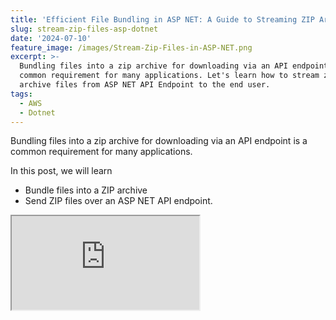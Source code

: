 ```yaml
---
title: 'Efficient File Bundling in ASP NET: A Guide to Streaming ZIP Archives'
slug: stream-zip-files-asp-dotnet
date: '2024-07-10'
feature_image: /images/Stream-Zip-Files-in-ASP-NET.png
excerpt: >-
  Bundling files into a zip archive for downloading via an API endpoint is a
  common requirement for many applications. Let's learn how to stream zip
  archive files from ASP NET API Endpoint to the end user.
tags:
  - AWS
  - Dotnet
---
```

Bundling files into a zip archive for downloading via an API endpoint is a common requirement for many applications.

In this post, we will learn

-   Bundle files into a ZIP archive
-   Send ZIP files over an ASP NET API endpoint.

<iframe src="https://www.youtube.com/embed/U0uyhX4JX8w?feature=oembed" />

We’ll explore two approaches: the first is simple but inefficient, and the second, with only a few extra lines of code, dramatically enhances the download experience and overall application performance.

For the demo, I’ll store the files in Amazon S3, which I will retrieve, zip, and send back to the user. The same approach applies if you’re streaming files from a disk or any other cloud storage.

Thank you to AWS for sponsoring this video; it’s part of my [Tag](/blog/tag/).

## Bundle Files into Zip Archive in .NET

The [System.IO.Compression Namespace](https://learn.microsoft.com/en-us/dotnet/api/system.io.compression) contains classes that provide classes for basic compression and decompression services in .NET.

We will use the [ZipArchive](https://learn.microsoft.com/en-us/dotnet/api/system.io.compression.ziparchive) class to create a zip archive.

To create a zip archive, we need files.

Files can come from anywhere - in memory for your application, file storage, cloud storage, etc.

For this demo, I have them coming from Aamzon S3.

Amazon Simple Storage Service (S3) is an object storage service that provides a scalable and secure storage infrastructure.

<BlogLink
  href="/blog/amazon-s3-dotnet/"
  title="Amazon S3 For the .NET Developer: How to Easily Get Started"
  description="Learn how to get started with Amazon S3 from a .NET Core application. We will learn how to store and retrieve data from the storage, important concepts to be aware of while using S3."
  authorImage="/images/logo-512x512-24.png"
  authorName="Rahul Nath"
  authorTitle="Rahul Pulikkot Nath"
  featureImage="/images/storage-box.jpg"
/>

The code below shows an example of how you can build a Zip archive using the ZipArchive class in .NET.

It first lists all the files in an S3 bucket using the AmazonS3Client instance. Again, based on your application logic and the use case, this could be a subset of files in the bucket (or wherever they are stored).

We create a MemoryStream, which is the underlying stream for the ZipArchive.

The ZipArchive instance must be created with the `leaveOpen` flag set to true to use the underlying stream (`MemoryStream` in this case) even after disposing of the `ZipArchive` instance.

As we read the file contents from the S3 bucket, we write that to the archive as a new Entry. An entry is nothing but a new file within the Zip archive.

```csharp
var bucketName = "myapp-data-files";
var listObjects = await amazonS3Client
    .ListObjectsV2Async(new ListObjectsV2Request() {BucketName = bucketName});

var zipStream = new MemoryStream();
using var zipArchive = new ZipArchive(
    zipStream, ZipArchiveMode.Create, leaveOpen: true);
    
foreach (var s3Object in listObjects.S3Objects)
{
    var file = await amazonS3Client
        .GetObjectAsync(s3Object.BucketName, s3Object.Key);
    var entry = zipArchive.CreateEntry(file.Key);
    await using var entryStream = entry.Open();
    await file.ResponseStream.CopyToAsync(entryStream);
}

zipArchive.Dispose();
zipStream.Seek(0, SeekOrigin.Begin);
```

Once all the files are written into the `ZipArchive` we can dispose of the instance and use the underlying `MemoryStream` instance for the Zip archive contents.

💡

It's important to call the __Dispose__ method on the ZipArchive, which will also flush all its contents to the underlying Stream. If not you can run into scenarios where the ZipArchive is created with no files inside it.

## Send Zip Archive Using Memory Stream in ASP NET

Now that the files are nicely zipped up let's send this back to a user using an ASP NET HTTP API Endpoint.

Below is a simple minimal API endpoint that uses our above function to create an in-memory `zipStream` instance.

```csharp
app.MapGet("/download-zip", async (IAmazonS3 amazonS3Client
    {
        var zipStream = GetZipStream(amazonS3Client);
        
        return Results.File(
            zipStream,
            contentType: "application/octet-stream",
            fileDownloadName: "Files.zip");
    })
    .WithName("DownloadZip")
    .WithOpenApi();
```

It uses the stream to create a File response using the `Results` class and specifies the `ContentType` and also the `fileDownloadName` (which sets the `Content-Disposition` response header).

Calling the endpoint will in-turn call the S3 bucket, get all files, create the Zip archive stream and send it back to the user.

### Why Is Using MemoryStream Not Ideal for Web API?

In the above scenario, our ZipArchive uses an underlying MemoryStream instance.

The MemoryStream is stored in the memory of our application server.

Depending on the number of files, their size, and concurrent requests, your application server might encounter memory issues, even to the point of bringing it down.

The user experience is also not ideal since the user will start seeing the download only after the entire ZipArchive is created in the server memory.

Again, depending on the file size and the number of files the server has to retrieve from S3 (or any other storage), this could take a while.

Without proper UI feedback, the User could also navigate away or cancel the requests, thinking the application is not responding or has crashed.

<BlogLink
  href="/blog/cancellation-token-dotnet/"
  title="A .NET Programmer’s Guide to CancellationToken"
  description="Imagine having a long-running request triggered by a user on your server. But the user is no longer interested in the result and has navigated away from the page. However, the server is still processing that request and utilizing resources until you come along and implement Cancellation Tokens in the"
  authorImage="/images/logo-512x512-24.png"
  authorName="Rahul Nath"
  authorTitle="Rahul Pulikkot Nath"
  featureImage="/images/Cancellation-Token.png"
/>

## Stream ZipArchive in ASP NET API

  
To improve the user experience and application memory usage, we can stream data from our server to the client as we read files from S3 or whatever the source of the file stream is.

In this scenario, the server is not interested in the file's actual contents and is only interested in sending it straight to the user.

Instead of creating an in-memory instance of the stream for the ZipArchive, we can directly use the underlying stream of the `HtppResponse` instance.

The [BodyWriter property](https://learn.microsoft.com/en-us/dotnet/api/microsoft.aspnetcore.http.httpresponse.bodywriter?view=aspnetcore-8.0) on the HttpResponse returns an instance of `PipeWriter`, which is a class in the System.IO.Pipelines namespace.

[_System.IO.Pipelines_](https://learn.microsoft.com/en-us/dotnet/standard/io/pipelines) _is a library designed to facilitate high-performance I/O in. NET. It targets the .NET Standard and works on all .NET implementations._

```csharp
app.MapGet("/stream-zip", async (IAmazonS3 amazonS3Client, HttpResponse httpResponse) =>
    {
        var bucketName = "myapp-data-files";
        var listObjects = await amazonS3Client
            .ListObjectsV2Async(new ListObjectsV2Request() {BucketName = bucketName});
        
        httpResponse.ContentType = "application/octet-stream";
        httpResponse.Headers.Append(
            "Content-Disposition", "attachment; filename=StreamFile.zip");
        
        var zipStream = httpResponse.BodyWriter.AsStream();
        using var zipArchive = new ZipArchive(
            zipStream, ZipArchiveMode.Create, leaveOpen: true);
        foreach (var s3Object in listObjects.S3Objects)
        {
            var file = await amazonS3Client.GetObjectAsync(s3Object.BucketName, s3Object.Key);
            var entry = zipArchive.CreateEntry(file.Key);
            await using var entryStream = entry.Open();
            await file.ResponseStream.CopyToAsync(entryStream);
        }
    })
```

Now, instead of creating a new MemoryStream instance, we use the `BodyWriter` as a stream instance that the ZipArchive can directly write to.

Since the code has already started writing to the underlying `HttpResponse` we no longer require to return any information from the endpoint.

So we can remove the File return and instead update the required response headers directly on the `HttpResponse` instance as shown above with `ContentType` and `Content-Disposition` headers.

In this case, the user gets the download file option when the first file is read from S3 and written to the HttpResponse.

As more files are read from S3 and written to the response, the contents will stream back to the user and also update the total number of bytes being transferred.

The server is also not building up the entire ZipArchive instead it's sending the file contents as soon as it reads each file, and reduces the overall memory it holds on to for this use-case.

The complete source code for this demo is available [here](https://github.com/rahulpnath/youtube-samples/tree/main/stream-zip-files).
